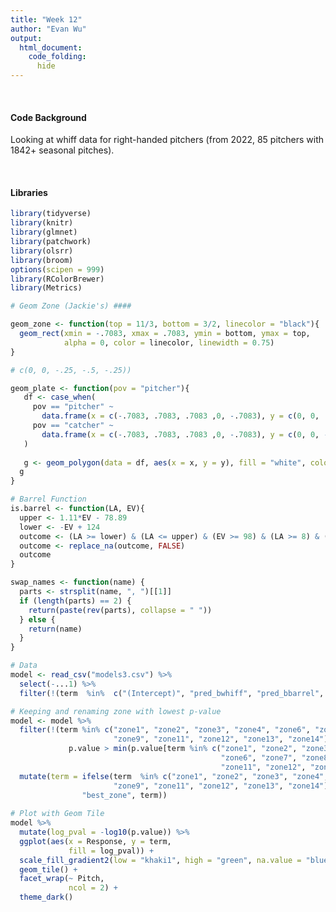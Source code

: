 ```yaml
---
title: "Week 12"
author: "Evan Wu"
output: 
  html_document:
    code_folding:
      hide
---
```


<br>

#### Code Background

Looking at whiff data for right-handed pitchers (from 2022, 85 pitchers with
1842+ seasonal pitches). 

<br>

#### Libraries
```r
library(tidyverse)
library(knitr)
library(glmnet)
library(patchwork)
library(olsrr)
library(broom)
options(scipen = 999)
library(RColorBrewer)
library(Metrics)
```


``` r
# Geom Zone (Jackie's) ####

geom_zone <- function(top = 11/3, bottom = 3/2, linecolor = "black"){
  geom_rect(xmin = -.7083, xmax = .7083, ymin = bottom, ymax = top,
            alpha = 0, color = linecolor, linewidth = 0.75)
}

# c(0, 0, -.25, -.5, -.25))

geom_plate <- function(pov = "pitcher"){
   df <- case_when(
     pov == "pitcher" ~ 
       data.frame(x = c(-.7083, .7083, .7083 ,0, -.7083), y = c(0, 0, .25, .5, .25)),
     pov == "catcher" ~ 
       data.frame(x = c(-.7083, .7083, .7083 ,0, -.7083), y = c(0, 0, -.25, -.5, -.25))
   )
  
   g <- geom_polygon(data = df, aes(x = x, y = y), fill = "white", color = "black", linewidth = 1.25)
  g
}

# Barrel Function
is.barrel <- function(LA, EV){
  upper <- 1.11*EV - 78.89
  lower <- -EV + 124
  outcome <- (LA >= lower) & (LA <= upper) & (EV >= 98) & (LA >= 8) & (LA <= 50)
  outcome <- replace_na(outcome, FALSE)
  outcome
}

swap_names <- function(name) {
  parts <- strsplit(name, ", ")[[1]]
  if (length(parts) == 2) {
    return(paste(rev(parts), collapse = " "))
  } else {
    return(name)
  }
}

```

```r
# Data
model <- read_csv("models3.csv") %>% 
  select(-...1) %>% 
  filter(!(term  %in%  c("(Intercept)", "pred_bwhiff", "pred_bbarrel", "pred_bstrike")))

# Keeping and renaming zone with lowest p-value
model <- model %>% 
  filter(!(term %in% c("zone1", "zone2", "zone3", "zone4", "zone6", "zone7", "zone8",
                       "zone9", "zone11", "zone12", "zone13", "zone14") & 
             p.value > min(p.value[term %in% c("zone1", "zone2", "zone3", "zone4", 
                                               "zone6", "zone7", "zone8", "zone9", 
                                               "zone11", "zone12", "zone13", "zone14")]))) %>% 
  mutate(term = ifelse(term  %in% c("zone1", "zone2", "zone3", "zone4", "zone6", "zone7", "zone8",
                       "zone9", "zone11", "zone12", "zone13", "zone14"),
                "best_zone", term))
  
# Plot with Geom Tile
model %>% 
  mutate(log_pval = -log10(p.value)) %>% 
  ggplot(aes(x = Response, y = term,
             fill = log_pval)) +
  scale_fill_gradient2(low = "khaki1", high = "green", na.value = "blue") +
  geom_tile() +
  facet_wrap(~ Pitch,
             ncol = 2) +
  theme_dark()

```


